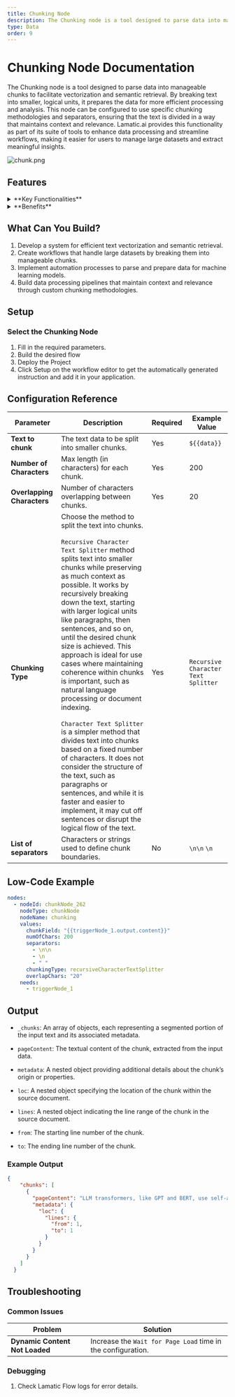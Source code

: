 ```yaml
---
title: Chunking Node
description: The Chunking node is a tool designed to parse data into manageable chunks to facilitate vectorization and semantic retrieval. By breaking text into smaller, logical units, it prepares the data for more efficient processing and analysis.
type: Data
order: 9
---
```


# Chunking Node Documentation

The Chunking node is a tool designed to parse data into manageable chunks to facilitate vectorization and semantic retrieval. By breaking text into smaller, logical units, it prepares the data for more efficient processing and analysis. This node can be configured to use specific chunking methodologies and separators, ensuring that the text is divided in a way that maintains context and relevance. Lamatic.ai provides this functionality as part of its suite of tools to enhance data processing and streamline workflows, making it easier for users to manage large datasets and extract meaningful insights.

![chunk.png](./img/chunk/chunk.png)

## Features

<details>
  <summary>**Key Functionalities**</summary>

1. **Custom Chunking Logic:** Configure specific methodologies and separators to divide text into meaningful units while preserving context.

1. **Semantic Preparation:** Break data into manageable chunks optimized for vectorization and semantic retrieval processes.

1. **Flexible Integration:** Incorporate Lamatic.ai’s Chunking node into various workflows for tailored data processing solutions.

1. **Contextual Integrity:** Ensure the resulting chunks maintain relevance and logical flow for downstream analysis.

1. **Configurable Parameters:** Customize chunk size, overlap, and separators to match the needs of your dataset.

</details>

<details>
  <summary>**Benefits**</summary>

1. **Optimized Data Processing:** Enhance the performance of vectorization and semantic retrieval with pre-processed chunks.

1. **Scalable Workflows:** Manage large datasets effectively, enabling workflows to scale seamlessly with increasing data.

1. **Improved Accuracy:** Maintain context and relevance in chunked data for better insights during analysis.

1. **Streamlined Automation:** Automate text parsing tasks to save time and reduce manual effort.

1. **Enhanced Insights:** Facilitate meaningful information extraction from structured and unstructured datasets.

</details>

## What Can You Build?

1. Develop a system for efficient text vectorization and semantic retrieval.
1. Create workflows that handle large datasets by breaking them into manageable chunks.
1. Implement automation processes to parse and prepare data for machine learning models.
1. Build data processing pipelines that maintain context and relevance through custom chunking methodologies.

## Setup

### Select the Chunking Node

1. Fill in the required parameters.
1. Build the desired flow
1. Deploy the Project
1. Click Setup on the workflow editor to get the automatically generated instruction and add it in your application.

## Configuration Reference

| **Parameter**              | **Description**                                                                                                                                                                                                                                                                                                                                                                                                                                                                                                                                                                                                                                                                                                                                                                                                                                       | **Required** | **Example Value**                   |
| -------------------------- | ----------------------------------------------------------------------------------------------------------------------------------------------------------------------------------------------------------------------------------------------------------------------------------------------------------------------------------------------------------------------------------------------------------------------------------------------------------------------------------------------------------------------------------------------------------------------------------------------------------------------------------------------------------------------------------------------------------------------------------------------------------------------------------------------------------------------------------------------------- | ------------ | ----------------------------------- |
| **Text to chunk**          | The text data to be split into smaller chunks.                                                                                                                                                                                                                                                                                                                                                                                                                                                                                                                                                                                                                                                                                                                                                                                                        | Yes          | `${{data}}`                         |
| **Number of Characters**   | Max length (in characters) for each chunk.                                                                                                                                                                                                                                                                                                                                                                                                                                                                                                                                                                                                                                                                                                                                                                                                            | Yes          | 200                                 |
| **Overlapping Characters** | Number of characters overlapping between chunks.                                                                                                                                                                                                                                                                                                                                                                                                                                                                                                                                                                                                                                                                                                                                                                                                      | Yes          | 20                                  |
| **Chunking Type**          | Choose the method to split the text into chunks. <br/><br/> `Recursive Character Text Splitter` method splits text into smaller chunks while preserving as much context as possible. It works by recursively breaking down the text, starting with larger logical units like paragraphs, then sentences, and so on, until the desired chunk size is achieved. This approach is ideal for use cases where maintaining coherence within chunks is important, such as natural language processing or document indexing. <br/><br/> `Character Text Splitter` is a simpler method that divides text into chunks based on a fixed number of characters. It does not consider the structure of the text, such as paragraphs or sentences, and while it is faster and easier to implement, it may cut off sentences or disrupt the logical flow of the text. | Yes          | `Recursive Character Text Splitter` |
| **List of separators**     | Characters or strings used to define chunk boundaries.                                                                                                                                                                                                                                                                                                                                                                                                                                                                                                                                                                                                                                                                                                                                                                                                | No           | `\n\n` `\n` ` `                     |

## Low-Code Example

```yaml
nodes:
  - nodeId: chunkNode_262
    nodeType: chunkNode
    nodeName: chunking
    values:
      chunkField: "{{triggerNode_1.output.content}}"
      numOfChars: 200
      separators:
        - \n\n
        - \n
        - " "
      chunkingType: recursiveCharacterTextSplitter
      overlapChars: "20"
    needs:
      - triggerNode_1
```

## Output

- `_chunks`: An array of objects, each representing a segmented portion of the input text and its associated metadata.

- `pageContent`: The textual content of the chunk, extracted from the input data.

- `metadata`: A nested object providing additional details about the chunk’s origin or properties.

- `loc`: A nested object specifying the location of the chunk within the source document.

- `lines`: A nested object indicating the line range of the chunk in the source document.

- `from`: The starting line number of the chunk.

- `to`: The ending line number of the chunk.

### Example Output

```json
{
    "chunks": [
      {
        "pageContent": "LLM transformers, like GPT and BERT, use self-attention mechanisms to process and generate human-like text efficiently across various natural language tasks.",
        "metadata": {
          "loc": {
            "lines": {
              "from": 1,
              "to": 1
            }
          }
        }
      }
    ]
  }
```

## Troubleshooting

### Common Issues

| **Problem**                    | **Solution**                                                 |
| ------------------------------ | ------------------------------------------------------------ |
| **Dynamic Content Not Loaded** | Increase the `Wait for Page Load` time in the configuration. |

### Debugging

1. Check Lamatic Flow logs for error details.
